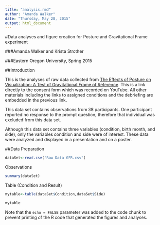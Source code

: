 ```yaml
---
title: "analysis.rmd"
author: "Amanda Walker"
date: "Thursday, May 28, 2015"
output: html_document
---
```

#Data analyses and figure creation for Posture and Gravitational Frame experiment

###Amanda Walker and Krista Strother

###Eastern Oregon University, Spring 2015

##Introduction

This is the analyses of raw data collected from [The Effects of Posture on Visualization: A Test of Gravitational Frame of Reference](https://www.youtube.com/watch?v=i9-Vqo_O--o). This is a link directly to the consent form which was recorded on YouTube.  All other materials including the links to assigned conditions and the debriefing are embedded in the previous link.

This data set contains observations from 38 participants.  One participant reported no response to the prompt question, therefore that individual was excluded from this data set.

Although this data set contains three variables (condition, birth month, and side), only the variables condition and side were of interest.  These data were analyzed and displayed in a presentation and on a poster.

##Data Preparation

```r

dataSet<-read.csv("Raw Data GFR.csv")

```

Observations

```r

summary(dataSet)

```
Table (Condition and Result)
```r

mytable<-table(dataSet$Condition,dataSet$Side)

mytable

```

Note that the `echo = FALSE` parameter was added to the code chunk to prevent printing of the R code that generated the figures and analyses.
